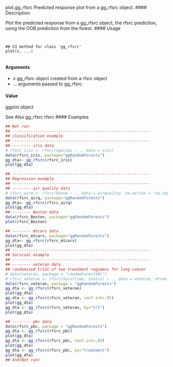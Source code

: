 
plot.gg_rfsrc Predicted response plot from a gg_rfsrc object.
#### Description 

Plot the predicted response from a gg_rfsrc object, the rfsrc prediction, using the OOB prediction from the forest.
#### Usage 
<pre><code>

## S3 method for class 'gg_rfsrc'
plot(x, ...)

</code></pre>
#### Arguments
*  x gg_rfsrc object created from a rfsrc object
* ... arguments  passed to gg_rfsrc.

#### Value
ggplot object

See Also
gg_rfsrc rfsrc
#### Examples 
```r

## Not run:
## ------------------------------------------------------------
## classification example
## ------------------------------------------------------------
## -------- iris data
# rfsrc_iris <- rfsrc(Species ~ ., data = iris)
data(rfsrc_iris, package="ggRandomForests")
gg_dta<- gg_rfsrc(rfsrc_iris)
plot(gg_dta)
```

```r
## ------------------------------------------------------------
## Regression example
## ------------------------------------------------------------
## -------- air quality data
# rfsrc_airq <- rfsrc(Ozone ~ ., data = airquality, na.action = "na.impute")
data(rfsrc_airq, package="ggRandomForests")
gg_dta<- gg_rfsrc(rfsrc_airq)
plot(gg_dta)
## -------- Boston data
data(rfsrc_Boston, package="ggRandomForests")
plot(rfsrc_Boston)
```

```r
## -------- mtcars data
data(rfsrc_mtcars, package="ggRandomForests")
gg_dta<- gg_rfsrc(rfsrc_mtcars)
plot(gg_dta)
## ------------------------------------------------------------
## Survival example
## ------------------------------------------------------------
## -------- veteran data
## randomized trial of two treatment regimens for lung cancer
# data(veteran, package = "randomForestSRC")
# rfsrc_veteran <- rfsrc(Surv(time, status) ~ ., data = veteran, ntree = 100)
data(rfsrc_veteran, package = "ggRandomForests")
gg_dta <- gg_rfsrc(rfsrc_veteran)
plot(gg_dta)
gg_dta <- gg_rfsrc(rfsrc_veteran, conf.int=.95)
plot(gg_dta)
gg_dta <- gg_rfsrc(rfsrc_veteran, by="trt")
plot(gg_dta)
```

```r
## -------- pbc data
data(rfsrc_pbc, package = "ggRandomForests")
gg_dta <- gg_rfsrc(rfsrc_pbc)
plot(gg_dta)
gg_dta <- gg_rfsrc(rfsrc_pbc, conf.int=.95)
plot(gg_dta)
gg_dta <- gg_rfsrc(rfsrc_pbc, by="treatment")
plot(gg_dta)
## End(Not run)
```

